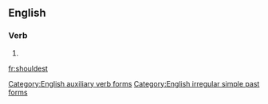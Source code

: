 ==English==

===Verb===
{{head|en}}

# {{alternative form of|shouldst|lang=en}}

[[Category:English auxiliary verb forms]]
[[Category:English irregular simple past forms]]

[[fr:shouldest]]